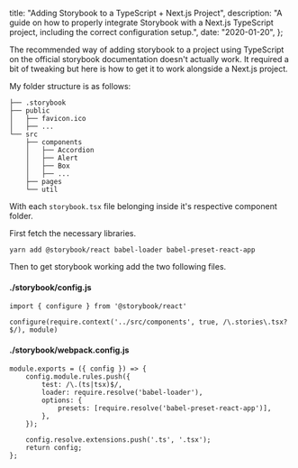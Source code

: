   title: "Adding Storybook to a TypeScript + Next.js Project",
  description:
    "A guide on how to properly integrate Storybook with a Next.js TypeScript project, including the correct configuration setup.",
  date: "2020-01-20",
};

The recommended way of adding storybook to a project using TypeScript on the official storybook documentation doesn't actually work. It required a bit of tweaking but here is how to get it to work alongside a Next.js project.

My folder structure is as follows:

```
├── .storybook
├── public
│   ├── favicon.ico
│   ├── ...
└── src
    ├── components
    │   ├── Accordion
    │   ├── Alert
    │   ├── Box
    │   ├── ...
    ├── pages
    └── util
```

With each `storybook.tsx` file belonging inside it's respective component folder.

First fetch the necessary libraries.

`yarn add @storybook/react babel-loader babel-preset-react-app`

Then to get storybook working add the two following files.

#### ./storybook/config.js

```
import { configure } from '@storybook/react'

configure(require.context('../src/components', true, /\.stories\.tsx?$/), module)
```

#### ./storybook/webpack.config.js

```
module.exports = ({ config }) => {
    config.module.rules.push({
        test: /\.(ts|tsx)$/,
        loader: require.resolve('babel-loader'),
        options: {
            presets: [require.resolve('babel-preset-react-app')],
        },
    });

    config.resolve.extensions.push('.ts', '.tsx');
    return config;
};
```

